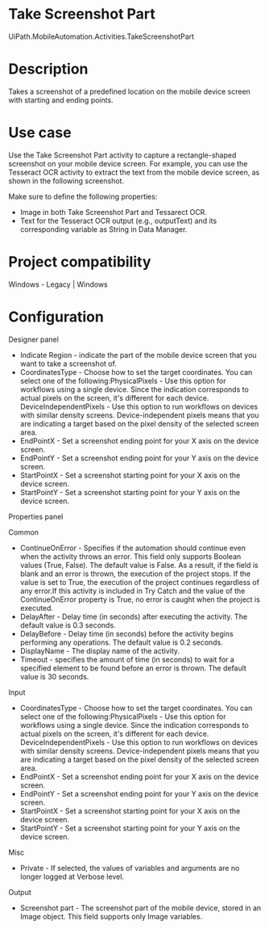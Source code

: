 ﻿# Take Screenshot Part

UiPath.MobileAutomation.Activities.TakeScreenshotPart

# Description

Takes a screenshot of a predefined location on the mobile device screen with starting and ending points.

# Use case

Use the Take Screenshot Part activity to capture a rectangle-shaped screenshot on your mobile device screen. For example, you can use the Tesseract OCR activity to extract the text from the mobile device screen, as shown in the following screenshot.

Make sure to define the following properties:

* Image in both Take Screenshot Part and Tessarect OCR.
* Text for the Tesseract OCR output (e.g., outputText) and its corresponding variable as String in Data Manager.

# Project compatibility

Windows - Legacy | Windows

# Configuration

Designer panel

* Indicate Region - indicate the part of the mobile device screen that you want to take a screenshot of.
* CoordinatesType - Choose how to set the target coordinates. You can select one of the following:PhysicalPixels - Use this option for workflows using a single device. Since the indication corresponds to actual pixels on the screen, it's different for each device. DeviceIndependentPixels - Use this option to run workflows on devices with similar density screens. Device-independent pixels means that you are indicating a target based on the pixel density of the selected screen area.
* EndPointX - Set a screenshot ending point for your X axis on the device screen.
* EndPointY - Set a screenshot ending point for your Y axis on the device screen.
* StartPointX - Set a screenshot starting point for your X axis on the device screen.
* StartPointY - Set a screenshot starting point for your Y axis on the device screen.

Properties panel

Common

* ContinueOnError - Specifies if the automation should continue even when the activity throws an error. This field only supports Boolean values (True, False). The default value is False. As a result, if the field is blank and an error is thrown, the execution of the project stops. If the value is set to True, the execution of the project continues regardless of any error.If this activity is included in Try Catch and the value of the ContinueOnError property is True, no error is caught when the project is executed.
* DelayAfter - Delay time (in seconds) after executing the activity. The default value is 0.3 seconds.
* DelayBefore - Delay time (in seconds) before the activity begins performing any operations. The default value is 0.2 seconds.
* DisplayName - The display name of the activity.
* Timeout - specifies the amount of time (in seconds) to wait for a specified element to be found before an error is thrown. The default value is 30 seconds.

Input

* CoordinatesType - Choose how to set the target coordinates. You can select one of the following:PhysicalPixels - Use this option for workflows using a single device. Since the indication corresponds to actual pixels on the screen, it's different for each device. DeviceIndependentPixels - Use this option to run workflows on devices with similar density screens. Device-independent pixels means that you are indicating a target based on the pixel density of the selected screen area.
* EndPointX - Set a screenshot ending point for your X axis on the device screen.
* EndPointY - Set a screenshot ending point for your Y axis on the device screen.
* StartPointX - Set a screenshot starting point for your X axis on the device screen.
* StartPointY - Set a screenshot starting point for your Y axis on the device screen.

Misc

* Private - If selected, the values of variables and arguments are no longer logged at Verbose level.

Output

* Screenshot part - The screenshot part of the mobile device, stored in an Image object. This field supports only Image variables.
